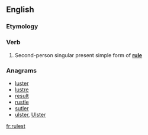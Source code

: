 ==English==

===Etymology===
{{suffix|rule|est}}

===Verb===
{{en-verb form}}

# {{archaic}} Second-person singular present simple form of '''[[rule]]'''

===Anagrams===
* [[luster#English|luster]]
* [[lustre#English|lustre]]
* [[result#English|result]]
* [[rustle#English|rustle]]
* [[sutler#English|sutler]]
* [[ulster#English|ulster]], [[Ulster#English|Ulster]]

[[fr:rulest]]